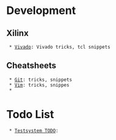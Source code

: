 
= Development =

== Xilinx ==
  * [[Vivado]]: Vivado tricks, tcl snippets 


== Cheatsheets ==
  * [[Git]]: tricks, snippets
  * [[Vim]]: tricks, snippes
  * 

= Todo List =
  * [[Testsystem TODO]]: 



